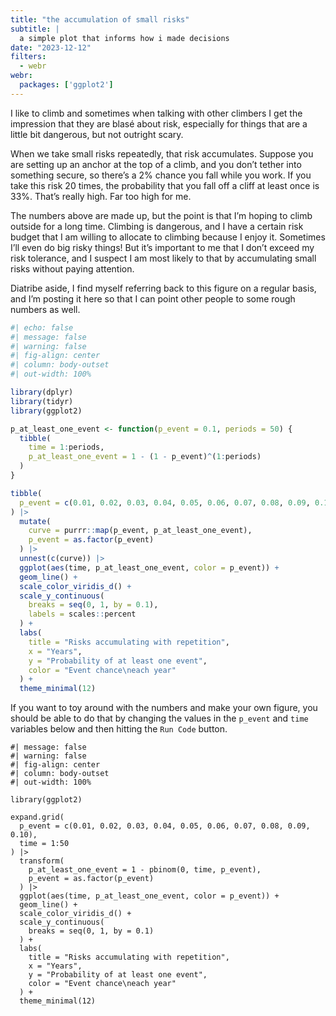 ```yaml
---
title: "the accumulation of small risks"
subtitle: |
  a simple plot that informs how i made decisions
date: "2023-12-12"
filters:
  - webr
webr:
  packages: ['ggplot2']
---
```


I like to climb and sometimes when talking with other climbers I get the impression that they are blasé about risk, especially for things that are a little bit dangerous, but not outright scary.

When we take small risks repeatedly, that risk accumulates. Suppose you are setting up an anchor at the top of a climb, and you don't tether into something secure, so there's a 2% chance you fall while you work. If you take this risk 20 times, the probability that you fall off a cliff at least once is 33%. That's really high. Far too high for me.

The numbers above are made up, but the point is that I'm hoping to climb outside for a long time. Climbing is dangerous, and I have a certain risk budget that I am willing to allocate to climbing because I enjoy it. Sometimes I'll even do big risky things! But it's important to me that I don't exceed my risk tolerance, and I suspect I am most likely to that by accumulating small risks without paying attention.

Diatribe aside, I find myself referring back to this figure on a regular basis, and I'm posting it here so that I can point other people to some rough numbers as well.

```r
#| echo: false
#| message: false
#| warning: false
#| fig-align: center
#| column: body-outset
#| out-width: 100%

library(dplyr)
library(tidyr)
library(ggplot2)

p_at_least_one_event <- function(p_event = 0.1, periods = 50) {
  tibble(
    time = 1:periods,
    p_at_least_one_event = 1 - (1 - p_event)^(1:periods)  
  )
}

tibble(
  p_event = c(0.01, 0.02, 0.03, 0.04, 0.05, 0.06, 0.07, 0.08, 0.09, 0.10)
) |> 
  mutate(
    curve = purrr::map(p_event, p_at_least_one_event),
    p_event = as.factor(p_event)
  ) |> 
  unnest(c(curve)) |> 
  ggplot(aes(time, p_at_least_one_event, color = p_event)) +
  geom_line() +
  scale_color_viridis_d() +
  scale_y_continuous(
    breaks = seq(0, 1, by = 0.1),
    labels = scales::percent
  ) +
  labs(
    title = "Risks accumulating with repetition",
    x = "Years",
    y = "Probability of at least one event",
    color = "Event chance\neach year"
  ) +
  theme_minimal(12)
```

If you want to toy around with the numbers and make your own figure, you should be able to do that by changing the values in the `p_event` and `time` variables below and then hitting the `Run Code` button.

```webr-r
#| message: false
#| warning: false
#| fig-align: center
#| column: body-outset
#| out-width: 100%

library(ggplot2)

expand.grid(
  p_event = c(0.01, 0.02, 0.03, 0.04, 0.05, 0.06, 0.07, 0.08, 0.09, 0.10),
  time = 1:50
) |> 
  transform(
    p_at_least_one_event = 1 - pbinom(0, time, p_event),
    p_event = as.factor(p_event)
  ) |>
  ggplot(aes(time, p_at_least_one_event, color = p_event)) +
  geom_line() +
  scale_color_viridis_d() +
  scale_y_continuous(
    breaks = seq(0, 1, by = 0.1)
  ) +
  labs(
    title = "Risks accumulating with repetition",
    x = "Years",
    y = "Probability of at least one event",
    color = "Event chance\neach year"
  ) +
  theme_minimal(12)
```
